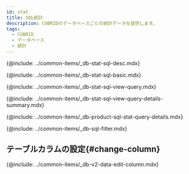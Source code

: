 ```yaml
---
id: stat
title: SQL統計
description: CUBRIDのデータベースごとの統計データを提供します。
tags:
  - CUBRID
  - データベース
  - 統計
---
```


<!-- SQL 통계-->

{@include: ../common-items/_db-stat-sql-desc.mdx} 

<!-- SQL 통계 기본 사용 안내 -->

{@include: ../common-items/_db-stat-sql-basic.mdx} 

<!-- 쿼리별 수행 추이, 자세히 보기-->

{@include: ../common-items/_db-stat-sql-view-query.mdx} 

{@include: ../common-items/_db-stat-sql-view-query-details-summary.mdx}

{@include: ../common-items/_db-product-sql-stat-query-details.mdx}

<!-- 필터 조건추가하기-->

{@include: ../common-items/_db-sql-filter.mdx}

## テーブルカラムの設定{#change-column}

{@include: ../common-items/_db-v2-data-edit-column.mdx}

